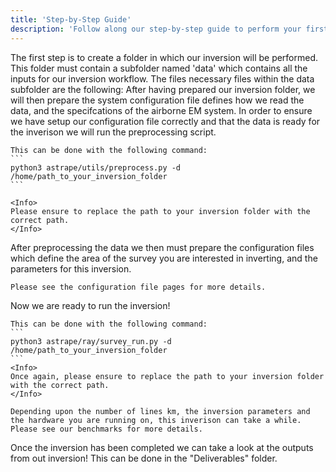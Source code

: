 ```yaml
---
title: 'Step-by-Step Guide'
description: 'Follow along our step-by-step guide to perform your first inversion with Astrape.'
---
```


<Steps>
  <Step title="Setup Data Folder">
    The first step is to create a folder in which our inversion will be performed. This folder must contain a subfolder named 'data' which contains all the inputs for our inversion workflow.
    The files necessary files within the data subfolder are the following:
  </Step>
  <Step title="Prepare System Configuration File">
    After having prepared our inversion folder, we will then prepare the system configuration file defines how we read the data, and the specifcations of the airborne EM system. 
  </Step>
  <Step title="Perform Preprocessing ">
    In order to ensure we have setup our configuration file correctly and that the data is ready for the inverison we will run the preprocessing script.

    This can be done with the following command: 
    ```
    python3 astrape/utils/preprocess.py -d /home/path_to_your_inversion_folder
    ```

    <Info>
    Please ensure to replace the path to your inversion folder with the correct path. 
    </Info>
  </Step>
  <Step title="Prepare Survey + Inversion Configuration Files">
    After preprocessing the data we then must prepare the configuration files which define the area of the survey you are interested in inverting, and the parameters for this inversion. 

    Please see the configuration file pages for more details. 
  </Step>
  <Step title="Run Inversion">
    Now we are ready to run the inversion! 

    This can be done with the following command: 
    ```
    python3 astrape/ray/survey_run.py -d /home/path_to_your_inversion_folder
    ```
    <Info>
    Once again, please ensure to replace the path to your inversion folder with the correct path. 
    </Info>

    Depending upon the number of lines km, the inversion parameters and the hardware you are running on, this inverison can take a while. 
    Please see our benchmarks for more details. 

  </Step>
  <Step title="View Outputs">
    Once the inversion has been completed we can take a look at the outputs from out inversion! This can be done in the "Deliverables" folder. 
  </Step>
</Steps>
